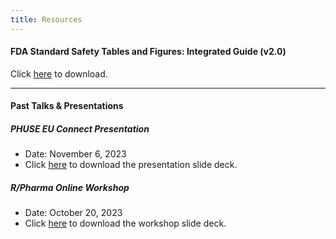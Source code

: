 ```yaml
---
title: Resources
---
```


#### FDA Standard Safety Tables and Figures: Integrated Guide (v2.0)

Click [here](assets/resources/2025_FDA-STF-IG.pdf) to download.

---

#### Past Talks & Presentations

##### PHUSE EU Connect Presentation

- Date: November 6, 2023
- Click [here](assets/resources/cardinal_PHUSE_EU_2023.pptx) to download the presentation slide deck.

##### R/Pharma Online Workshop

- Date: October 20, 2023
- Click [here](assets/resources/cardinal_RinPharma_Workshop_2023.pptx) to download the workshop slide deck.

